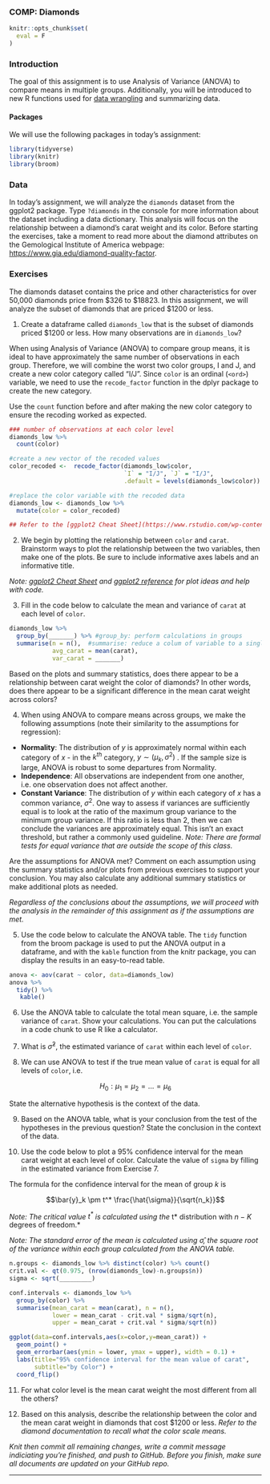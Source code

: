 ### COMP: Diamonds

```r
knitr::opts_chunk$set(
  eval = F
)
```

### Introduction {-}

The goal of this assignment is to use Analysis of Variance (ANOVA) to compare means in multiple groups. Additionally, you will be introduced to new R functions used for [data wrangling](https://en.wikipedia.org/wiki/Data_wrangling) and summarizing data.

#### Packages {-}

We will use the following packages in today's assignment:

```r
library(tidyverse)
library(knitr)
library(broom)
```

### Data {-}

In today's assignment, we will analyze the `diamonds` dataset from the ggplot2 package. Type `?diamonds` in the console for more information about the dataset including a data dictionary. This analysis will focus on the relationship between a diamond's carat weight and its color. Before starting the exercises, take a moment to read more about the diamond attributes on the Gemological Institute of America webpage: [https://www.gia.edu/diamond-quality-factor](https://www.gia.edu/diamond-quality-factor).


### Exercises {-}

The diamonds dataset contains the price and other characteristics for over 50,000 diamonds price from $326 to $18823. In this assignment, we will analyze the subset of diamonds that are priced $1200 or less. 

1. Create a dataframe called `diamonds_low` that is the subset of diamonds priced $1200 or less. How many observations are in `diamonds_low`? 

When using Analysis of Variance (ANOVA) to compare group means, it is ideal to have approximately the same number of observations in each group. Therefore, we will combine the worst two color groups, I and J, and create a new color category called "I/J". Since `color` is an ordinal (`<ord>`) variable, we need to use the `recode_factor` function in the dplyr package to create the new category. 

Use the `count` function before and after making the new color category to ensure the recoding worked as expected.

```r
### number of observations at each color level 
diamonds_low %>% 
  count(color)
```

```r
#create a new vector of the recoded values
color_recoded <-  recode_factor(diamonds_low$color,
                                `I` = "I/J", `J` = "I/J",
                                .default = levels(diamonds_low$color))

#replace the color variable with the recoded data
diamonds_low <- diamonds_low %>% 
  mutate(color = color_recoded)
```


```r
## Refer to the [ggplot2 Cheat Sheet](https://www.rstudio.com/wp-content/uploads/2015/03/ggplot2-cheatsheet.pdf) and [ggplot2 reference](https://ggplot2.tidyverse.org/reference/index.html) for plot ideas and help with code.
```

2. We begin by plotting the relationship between `color` and `carat`. Brainstorm ways to plot the relationship between the two variables, then make one of the plots. Be sure to include informative axes labels and an informative title.

*Note: [ggplot2 Cheat Sheet](https://www.rstudio.com/wp-content/uploads/2015/03/ggplot2-cheatsheet.pdf) and [ggplot2 reference](https://ggplot2.tidyverse.org/reference/index.html) for plot ideas and help with code.*

3. Fill in the code below to calculate the mean and variance of `carat` at each level of `color`. 

```r
diamonds_low %>% 
  group_by(_______) %>% #group_by: perform calculations in groups
  summarise(n = n(),  #summarise: reduce a colum of variable to a single value
            avg_carat = mean(carat),
            var_carat = _______)
```

Based on the plots and summary statistics, does there appear to be a relationship between carat weight the color of diamonds? In other words, does there appear to be a significant difference in the mean carat weight across colors?

4. When using ANOVA to compare means across groups, we make the following assumptions (note their similarity to the assumptions for regression): 

  - **Normality**: The distribution of $y$ is approximately normal within each category of $x$ - in the $k^{th}$ category, $y \sim (\mu_k, \sigma^2)$ . If the sample size is large, ANOVA is robust to some departures from Normality. 
  - **Independence**: All observations are independent from one another, i.e. one observation does not affect another.
  - **Constant Variance**: The distribution of $y$ within each category of $x$ has a common variance, $\sigma^2$. One way to assess if variances are sufficiently equal is to look at the ratio of the maximum group variance to the minimum group variance. If this ratio is less than 2, then we can conclude the variances are approximately equal. This isn't an exact threshold, but rather a commonly used guideline. *Note: There are formal tests for equal variance that are outside the scope of this class.*

Are the assumptions for ANOVA met? Comment on each assumption using the summary statistics and/or plots from previous exercises to support your conclusion. You may also calculate any additional summary statistics or make additional plots as needed.
  
*Regardless of the conclusions about the assumptions, we will proceed with the analysis in the remainder of this assignment as if the assumptions are met.*

5. Use the code below to calculate the ANOVA table. The `tidy` function from the broom package is used to put the ANOVA output in a dataframe, and with the `kable` function from the knitr package, you can display the results in an easy-to-read table.

```r
anova <- aov(carat ~ color, data=diamonds_low)
anova %>% 
  tidy() %>%
   kable()
```

6. Use the ANOVA table to calculate the total mean square, i.e. the sample variance of `carat`. Show your calculations. You can put the calculations in a code chunk to use R like a calculator. 

7. What is $\hat{\sigma}^2$, the estimated variance of `carat` within each level of `color`. 

8. We can use ANOVA to test if the true mean value of `carat` is equal for all levels of `color`, i.e. 

$$ H_0: \mu_1 = \mu_2 = \dots = \mu_6$$

State the alternative hypothesis is the context of the data. 

9. Based on the ANOVA table, what is your conclusion from the test of the hypotheses in the previous question? State the conclusion in the context of the data.

10. Use the code below to plot a 95% confidence interval for the mean carat weight at each level of color. Calculate the value of `sigma` by filling in the estimated variance from Exercise 7. 

The formula for the confidence interval for the mean of group $k$ is 

$$\bar{y}_k \pm t^* \frac{\hat{\sigma}}{\sqrt{n_k}}$$

*Note: The critical value $t^{*}$ is calculated using the *t* distribution with $n-K$ degrees of freedom.*

*Note: The standard error of the mean is calculated using $\hat{\sigma}$, the square root of the variance within each group calculated from the ANOVA table.*

```r
n.groups <- diamonds_low %>% distinct(color) %>% count()
crit.val <- qt(0.975, (nrow(diamonds_low)-n.groups$n))
sigma <- sqrt(_________)

conf.intervals <- diamonds_low %>%
  group_by(color) %>% 
  summarise(mean_carat = mean(carat), n = n(), 
            lower = mean_carat - crit.val * sigma/sqrt(n),
            upper = mean_carat + crit.val * sigma/sqrt(n))
```

```r
ggplot(data=conf.intervals,aes(x=color,y=mean_carat)) +
  geom_point() + 
  geom_errorbar(aes(ymin = lower, ymax = upper), width = 0.1) + 
  labs(title="95% confidence interval for the mean value of carat",
       subtitle="by Color") +
  coord_flip()
```

11. For what color level is the mean carat weight the most different from all the others? 

12. Based on this analysis, describe the relationship between the color and the mean carat weight in diamonds that cost $1200 or less. *Refer to the diamond documentation to recall what the color scale means.*


*Knit then commit all remaining changes, write a commit message indiciating you’re finished, and push to GitHub. Before you finish, make sure all documents are updated on your GitHub repo.*

***